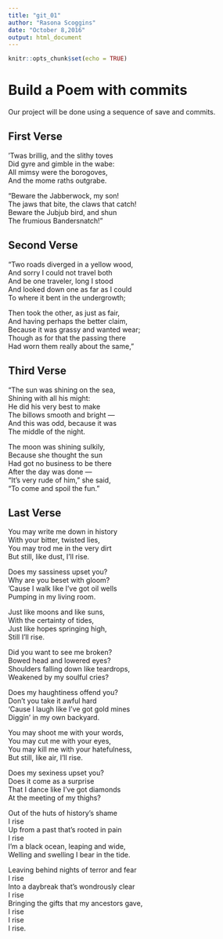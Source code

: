 ---
title: "git_01"
author: "Rasona Scoggins"
date: "October 8,2016"
output: html_document
---

```{r setup, include=FALSE}
knitr::opts_chunk$set(echo = TRUE)
```
# Build a Poem with commits
Our project will be done using a sequence of save and commits.

## First Verse 
’Twas brillig, and the slithy toves  
      Did gyre and gimble in the wabe:  
All mimsy were the borogoves,  
      And the mome raths outgrabe.  

“Beware the Jabberwock, my son!  
      The jaws that bite, the claws that catch!  
Beware the Jubjub bird, and shun  
      The frumious Bandersnatch!”   

## Second Verse
"Two roads diverged in a yellow wood,  
And sorry I could not travel both  
And be one traveler, long I stood  
And looked down one as far as I could  
To where it bent in the undergrowth;  

Then took the other, as just as fair,  
And having perhaps the better claim,  
Because it was grassy and wanted wear;  
Though as for that the passing there  
Had worn them really about the same,"  


## Third Verse
"The sun was shining on the sea,  
      Shining with all his might:  
He did his very best to make  
      The billows smooth and bright —  
And this was odd, because it was  
      The middle of the night.  

The moon was shining sulkily,  
      Because she thought the sun  
Had got no business to be there  
      After the day was done —  
"It's very rude of him," she said,  
      "To come and spoil the fun."  

## Last Verse
You may write me down in history  
With your bitter, twisted lies,  
You may trod me in the very dirt  
But still, like dust, I’ll rise.  

Does my sassiness upset you?  
Why are you beset with gloom?  
‘Cause I walk like I’ve got oil wells  
Pumping in my living room.  

Just like moons and like suns,  
With the certainty of tides,  
Just like hopes springing high,  
Still I’ll rise.  

Did you want to see me broken?  
Bowed head and lowered eyes?  
Shoulders falling down like teardrops,  
Weakened by my soulful cries?  

Does my haughtiness offend you?  
Don’t you take it awful hard  
‘Cause I laugh like I’ve got gold mines  
Diggin’ in my own backyard.  

You may shoot me with your words,  
You may cut me with your eyes,  
You may kill me with your hatefulness,  
But still, like air, I’ll rise.  

Does my sexiness upset you?  
Does it come as a surprise  
That I dance like I’ve got diamonds  
At the meeting of my thighs?  

Out of the huts of history’s shame  
I rise  
Up from a past that’s rooted in pain  
I rise  
I’m a black ocean, leaping and wide,  
Welling and swelling I bear in the tide.  

Leaving behind nights of terror and fear  
I rise  
Into a daybreak that’s wondrously clear  
I rise  
Bringing the gifts that my ancestors gave,   
I rise  
I rise  
I rise.  

